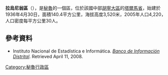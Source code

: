 '''拉烏尼翁區'''（{{lang-es|Distrito de La Unión}}），是[[秘魯|秘魯]]的一個區，位於該國中部[[胡寧大區|胡寧大區]]的[[塔爾馬省|塔爾馬省]]，始建於1936年4月30日，面積140.4平方公里，海拔高度3,520米，2005年人口4,220，人口密度每平方公里30人。

==參考資料==
*{{es icon}} Instituto Nacional de Estadística e Informática. ''[https://web.archive.org/web/20080423164200/http://desa.inei.gob.pe/mapas/bid/ Banco de Información Distrital]''. Retrieved April 11, 2008.

{{Peru-geo-stub}}
[[Category:秘魯行政區|Category:秘魯行政區]]
